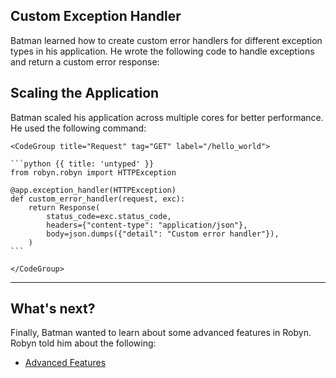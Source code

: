 ## Custom Exception Handler

Batman learned how to create custom error handlers for different exception types in his application. He wrote the following code to handle exceptions and return a custom error response:


## Scaling the Application

<Row>
<Col>
Batman scaled his application across multiple cores for better performance. He used the following command:
</Col>
  <Col sticky>

    <CodeGroup title="Request" tag="GET" label="/hello_world">

    ```python {{ title: 'untyped' }}
    from robyn.robyn import HTTPException

    @app.exception_handler(HTTPException)
    def custom_error_handler(request, exc):
        return Response(
            status_code=exc.status_code,
            headers={"content-type": "application/json"},
            body=json.dumps({"detail": "Custom error handler"}),
        )
    ```

    </CodeGroup>
  </Col>
</Row>

---

## What's next?

Finally, Batman wanted to learn about some advanced features in Robyn. Robyn told him about the following:

- [Advanced Features](/documentation/api_reference/advanced-features)






